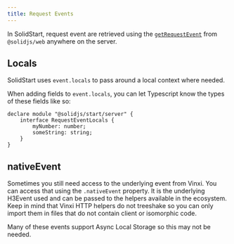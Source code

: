 ```yaml
---
title: Request Events
---
```


In SolidStart, request event are retrieved using the [`getRequestEvent`](/reference/server-utilities/get-request-event) from `@solidjs/web` anywhere on the server.

## Locals

SolidStart uses `event.locals` to pass around a local context where needed.

When adding fields to `event.locals`, you can let Typescript know the types of these fields like so:

```tsx
declare module "@solidjs/start/server" {
	interface RequestEventLocals {
		myNumber: number;
		someString: string;
	}
}
```

## nativeEvent

Sometimes you still need access to the underlying event from Vinxi. You can access that using the `.nativeEvent` property. It is the underlying H3Event used and can be passed to the helpers available in the ecosystem. Keep in mind that Vinxi HTTP helpers do not treeshake so you can only import them in files that do not contain client or isomorphic code.

Many of these events support Async Local Storage so this may not be needed.
